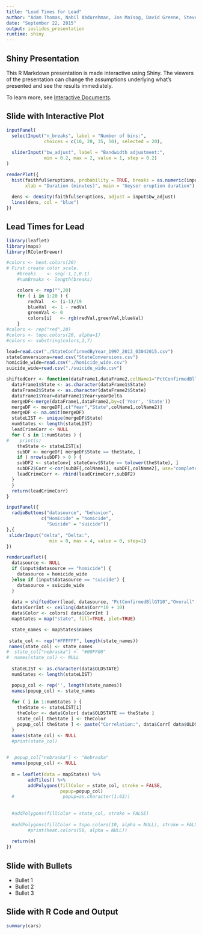 ```yaml
---
title: "Lead Times for Lead"
author: "Adam Thomas, Nabil Abdurehman, Joe Maisog, David Greene, Steve Wells"
date: "September 22, 2015"
output: ioslides_presentation
runtime: shiny
---
```


## Shiny Presentation

This R Markdown presentation is made interactive using Shiny. The viewers of the presentation can change the assumptions underlying what's presented and see the results immediately. 

To learn more, see [Interactive Documents](http://rmarkdown.rstudio.com/authoring_shiny.html).

## Slide with Interactive Plot

```r
inputPanel(
  selectInput("n_breaks", label = "Number of bins:",
              choices = c(10, 20, 35, 50), selected = 20),
  
  sliderInput("bw_adjust", label = "Bandwidth adjustment:",
              min = 0.2, max = 2, value = 1, step = 0.2)
)

renderPlot({
  hist(faithful$eruptions, probability = TRUE, breaks = as.numeric(input$n_breaks),
       xlab = "Duration (minutes)", main = "Geyser eruption duration")
  
  dens <- density(faithful$eruptions, adjust = input$bw_adjust)
  lines(dens, col = "blue")
})
```

## Lead Times for Lead

```r
library(leaflet)
library(maps)
library(RColorBrewer)

#colors <- heat.colors(20)
# First create color scale.
    #breaks    <- seq(-1,1,0.1)
    #numBreaks <- length(breaks)

    colors <- rep("",20)
    for ( i in 1:20 ) {
        redVal   <- (i-1)/19
        blueVal  <- 1 - redVal
        greenVal <- 0
        colors[i]   <- rgb(redVal,greenVal,blueVal)
    }
#colors <- rep("red",20)
#colors <- topo.colors(20, alpha=1)
#colors <- substring(colors,1,7)

lead=read.csv("./StateConfirmedByYear_1997_2013_03042015.csv")
stateConversions=read.csv("StateConversions.csv")
homicide_wide=read.csv("./homicide_wide.csv")
suicide_wide=read.csv("./suicide_wide.csv")

shiftedCorr <- function(dataFrame1,dataFrame2,colName1="PctConfirmedBllGT10",colName2="Overall",yearDelta=0,stateConv) {
  dataFrame1$State <- as.character(dataFrame1$State)
  dataFrame2$State <- as.character(dataFrame2$State)
  dataFrame1$Year=dataFrame1$Year+yearDelta
  mergeDF<-merge(dataFrame1,dataFrame2,by=c('Year', 'State'))
  mergeDF <- mergeDF[,c("Year","State",colName1,colName2)]
  mergeDF <- na.omit(mergeDF)
  stateLIST <- unique(mergeDF$State)
  numStates <- length(stateLIST)
  leadCrimeCorr <- NULL
  for ( s in 1:numStates ) {
#    print(s)
    theState <- stateLIST[s]
    subDF <- mergeDF[ mergeDF$State == theState, ]
    if ( nrow(subDF) > 0 ) {
    subDF2 <- stateConv[ stateConv$State == tolower(theState), ]
    subDF2$Corr <-cor(subDF[,colName1], subDF[,colName2], use="complete.obs")
    leadCrimeCorr <- rbind(leadCrimeCorr,subDF2)
  }
  }
  return(leadCrimeCorr)
}

inputPanel({
  radioButtons("datasource", "behavior",
             c("Homicide" = "homicide",
               "Suicide" = "suicide"))
},{
 sliderInput("delta", "Delta:", 
                min = 0, max = 4, value = 0, step=1)
})

renderLeaflet({
  datasource <- NULL
  if (input$datasource == "homicide") {
    datasource = homicide_wide
  }else if (input$datasource == "suicide") {
    datasource = suicide_wide
  }
  
  data = shiftedCorr(lead, datasource, "PctConfirmedBllGT10","Overall",input$delta,stateConversions)
  data$CorrInt <- ceiling(data$Corr*10 + 10)
  data$Color <- colors[ data$CorrInt ]
  mapStates = map("state", fill=TRUE, plot=TRUE)

  state_names <- mapStates$names
  
 state_col <- rep("#FFFFFF", length(state_names))
 names(state_col) <- state_names
#  state_col["nebraska"] <- "#00FF00"
#  names(state_col) <- NULL
  
  stateLIST <- as.character(data$OLDSTATE)
  numStates <- length(stateLIST)

  popup_col <- rep('', length(state_names))
  names(popup_col) <- state_names
  
  for ( i in 1:numStates ) {
    theState <- stateLIST[i]
    theColor <- data$Color[ data$OLDSTATE == theState ]
    state_col[ theState ] <- theColor
    popup_col[ theState ] <- paste("Correlation:", data$Corr[ data$OLDSTATE == theState ])
  }
  names(state_col) <- NULL
  #print(state_col)
  

#  popup_col["nebraska"] <- "Nebraska"
  names(popup_col) <- NULL
  
  m = leaflet(data = mapStates) %>%
        addTiles() %>%
        addPolygons(fillColor = state_col, stroke = FALSE,
                    popup=popup_col)
  #                  popup=as.character(1:63))
  
  
  #addPolygons(fillColor = state_col, stroke = FALSE)
  
  #addPolygons(fillColor = topo.colors(10, alpha = NULL), stroke = FALSE)
        #print(heat.colors(50, alpha = NULL))
        
  return(m)
})
```

## Slide with Bullets

- Bullet 1
- Bullet 2
- Bullet 3

## Slide with R Code and Output

```r
summary(cars)
```


